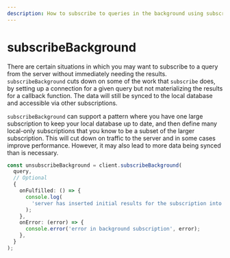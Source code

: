 ```yaml
---
description: How to subscribe to queries in the background using subscribeBackground.
---
```


# subscribeBackground

There are certain situations in which you may want to subscribe to a query from the server without immediately needing the results. `subscribeBackground` cuts down on some of the work that `subscribe` does, by setting up a connection for a given query but not materializing the results for a callback function. The data will still be synced to the local database and accessible via other subscriptions.

`subscribeBackground` can support a pattern where you have one large subscription to keep your local database up to date, and then define many local-only subscriptions that you know to be a subset of the larger subscription. This will cut down on traffic to the server and in some cases improve performance. However, it may also lead to more data being synced than is necessary.

```typescript
const unsubscribeBackground = client.subscribeBackground(
  query,
  // Optional
  {
    onFulfilled: () => {
      console.log(
        'server has inserted initial results for the subscription into the local database'
      );
    },
    onError: (error) => {
      console.error('error in background subscription', error);
    },
  }
);
```
